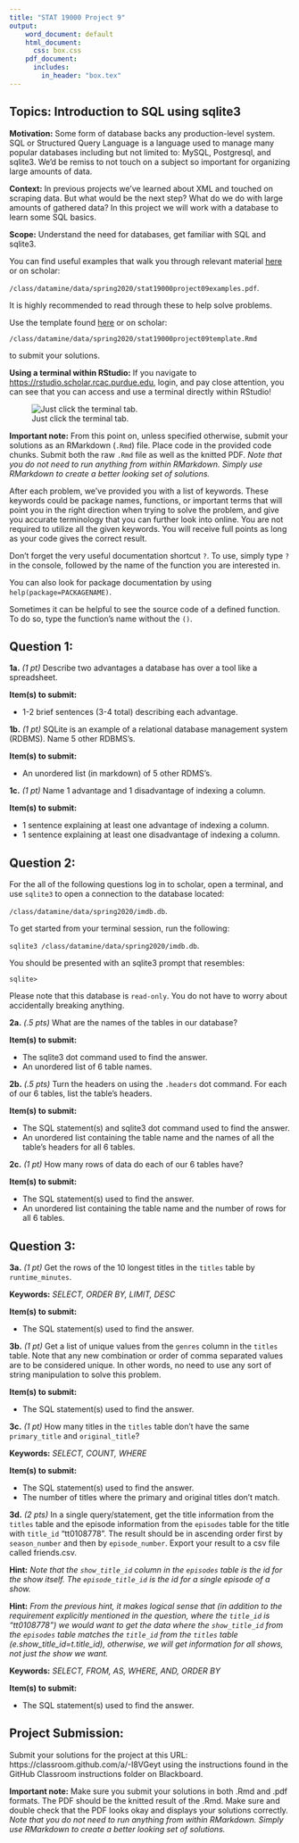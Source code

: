 ```yaml
---
title: "STAT 19000 Project 9"
output:
    word_document: default
    html_document: 
      css: box.css
    pdf_document: 
      includes:
        in_header: "box.tex"
---
```


## Topics: Introduction to SQL using sqlite3

**Motivation:** Some form of database backs any production-level system. SQL or Structured Query Language is a language used to manage many popular databases including but not limited to: MySQL, Postgresql, and sqlite3. We'd be remiss to not touch on a subject so important for organizing large amounts of data.

**Context:** In previous projects we've learned about XML and touched on scraping data. But what would be the next step? What do we do with large amounts of gathered data? In this project we will work with a database to learn some SQL basics.

**Scope:** Understand the need for databases, get familiar with SQL and sqlite3.

You can find useful examples that walk you through relevant material [here](https://datamine.purdue.edu/seminars/spring2020/stat19000project09examples.pdf) or on scholar: 

`/class/datamine/data/spring2020/stat19000project09examples.pdf`. 

It is highly recommended to read through these to help solve problems.

Use the template found [here](https://datamine.purdue.edu/seminars/spring2020/stat19000project09template.Rmd) or on scholar: 

`/class/datamine/data/spring2020/stat19000project09template.Rmd` 

to submit your solutions.

**Using a terminal within RStudio:** If you navigate to <https://rstudio.scholar.rcac.purdue.edu>, login, and pay close attention, you can see that you can access and use a terminal directly within RStudio!

![Just click the terminal tab.](./terminal.png)

**Important note:** From this point on, unless specified otherwise, submit your solutions as an RMarkdown (`.Rmd`) file. Place code in the provided code chunks. Submit both the raw `.Rmd` file as well as the knitted PDF. *Note that you do not need to run anything from within RMarkdown. Simply use RMarkdown to create a better looking set of solutions.*

After each problem, we've provided you with a list of keywords. These keywords could be package names, functions, or important terms that will point you in the right direction when trying to solve the problem, and give you accurate terminology that you can further look into online. You are not required to utilize all the given keywords. You will receive full points as long as your code gives the correct result.

Don't forget the very useful documentation shortcut `?`. To use, simply type `?` in the console, followed by the name of the function you are interested in. 

You can also look for package documentation by using `help(package=PACKAGENAME)`. 

Sometimes it can be helpful to see the source code of a defined function. To do so, type the function's name without the `()`.

## Question 1: 

**1a.** *(1 pt)* Describe two advantages a database has over a tool like a spreadsheet.

:::: {.bbox data-latex=""}

::: {data-latex=""}
**Item(s) to submit:**

- 1-2 brief sentences (3-4 total) describing each advantage.
:::

::::

**1b.** *(1 pt)* SQLite is an example of a relational database management system (RDBMS). Name 5 other RDBMS's.

:::: {.bbox data-latex=""}

::: {data-latex=""}
**Item(s) to submit:**

- An unordered list (in markdown) of 5 other RDMS's.
:::

::::

**1c.** *(1 pt)* Name 1 advantage and 1 disadvantage of indexing a column.

:::: {.bbox data-latex=""}

::: {data-latex=""}
**Item(s) to submit:**

- 1 sentence explaining at least one advantage of indexing a column.
- 1 sentence explaining at least one disadvantage of indexing a column.
:::

::::

## Question 2: 

For the all of the following questions log in to scholar, open a terminal, and use `sqlite3` to open a connection to the database located:

`/class/datamine/data/spring2020/imdb.db`.

To get started from your terminal session, run the following:

`sqlite3 /class/datamine/data/spring2020/imdb.db`.

You should be presented with an sqlite3 prompt that resembles:

`sqlite>`

Please note that this database is `read-only`. You do not have to worry about accidentally breaking anything.

**2a.** *(.5 pts)* What are the names of the tables in our database?

:::: {.bbox data-latex=""}

::: {data-latex=""}
**Item(s) to submit:**

- The sqlite3 dot command used to find the answer.
- An unordered list of 6 table names.
:::

::::

**2b.** *(.5 pts)* Turn the headers on using the `.headers` dot command. For each of our 6 tables, list the table's headers. 

:::: {.bbox data-latex=""}

::: {data-latex=""}
**Item(s) to submit:**

- The SQL statement(s) and sqlite3 dot command used to find the answer.
- An unordered list containing the table name and the names of all the table's headers for all 6 tables.
:::

::::

**2c.** *(1 pt)* How many rows of data do each of our 6 tables have?

:::: {.bbox data-latex=""}

::: {data-latex=""}
**Item(s) to submit:**

- The SQL statement(s) used to find the answer.
- An unordered list containing the table name and the number of rows for all 6 tables.
:::

::::

## Question 3:

**3a.** *(1 pt)* Get the rows of the 10 longest titles in the `titles` table by `runtime_minutes`.

**Keywords:** *SELECT, ORDER BY, LIMIT, DESC*

:::: {.bbox data-latex=""}

::: {data-latex=""}
**Item(s) to submit:**

- The SQL statement(s) used to find the answer.
:::

::::

**3b.** *(1 pt)* Get a list of unique values from the `genres` column in the `titles` table. Note that any new combination or order of comma separated values are to be considered unique. In other words, no need to use any sort of string manipulation to solve this problem.

:::: {.bbox data-latex=""}

::: {data-latex=""}
**Item(s) to submit:**

- The SQL statement(s) used to find the answer.
:::

::::

**3c.** *(1 pt)* How many titles in the `titles` table don't have the same `primary_title` and `original_title`? 

**Keywords:** *SELECT, COUNT, WHERE*

:::: {.bbox data-latex=""}

::: {data-latex=""}
**Item(s) to submit:**

- The SQL statement(s) used to find the answer.
- The number of titles where the primary and original titles don't match.
:::

::::

**3d.** *(2 pts)* In a single query/statement, get the title information  from the `titles` table and the episode information from the `episodes` table for the title with `title_id` "tt0108778". The result should be in ascending order first by `season_number` and then by `episode_number`. Export your result to a csv file called friends.csv.

**Hint:** *Note that the `show_title_id` column in the `episodes` table is the id for the show itself. The `episode_title_id` is the id for a single episode of a show.*

**Hint:** *From the previous hint, it makes logical sense that (in addition to the requirement explicitly mentioned in the question, where the `title_id` is "tt0108778") we would want to get the data where the `show_title_id` from the `episodes` table matches the `title_id` from the `titles` table (e.show_title_id=t.title_id), otherwise, we will get information for all shows, not just the show we want.*

**Keywords:** *SELECT, FROM, AS, WHERE, AND, ORDER BY*

:::: {.bbox data-latex=""}

::: {data-latex=""}
**Item(s) to submit:**

- The SQL statement(s) used to find the answer.
:::

::::

## Project Submission:

Submit your solutions for the project at this URL: https://classroom.github.com/a/-I8VGeyt using the instructions found in the GitHub Classroom instructions folder on Blackboard.

**Important note:** Make sure you submit your solutions in both .Rmd and .pdf formats. The PDF should be the knitted result of the .Rmd. Make sure and double check that the PDF looks okay and displays your solutions correctly. *Note that you do not need to run anything from within RMarkdown. Simply use RMarkdown to create a better looking set of solutions.*